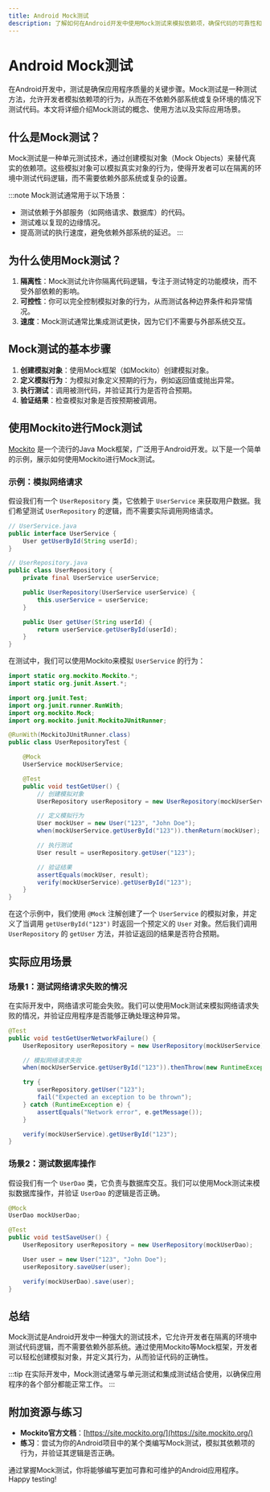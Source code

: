 ```yaml
---
title: Android Mock测试
description: 了解如何在Android开发中使用Mock测试来模拟依赖项，确保代码的可靠性和可维护性。
---
```


# Android Mock测试

在Android开发中，测试是确保应用程序质量的关键步骤。Mock测试是一种测试方法，允许开发者模拟依赖项的行为，从而在不依赖外部系统或复杂环境的情况下测试代码。本文将详细介绍Mock测试的概念、使用方法以及实际应用场景。

## 什么是Mock测试？

Mock测试是一种单元测试技术，通过创建模拟对象（Mock Objects）来替代真实的依赖项。这些模拟对象可以模拟真实对象的行为，使得开发者可以在隔离的环境中测试代码逻辑，而不需要依赖外部系统或复杂的设置。

:::note
Mock测试通常用于以下场景：
- 测试依赖于外部服务（如网络请求、数据库）的代码。
- 测试难以复现的边缘情况。
- 提高测试的执行速度，避免依赖外部系统的延迟。
:::

## 为什么使用Mock测试？

1. **隔离性**：Mock测试允许你隔离代码逻辑，专注于测试特定的功能模块，而不受外部依赖的影响。
2. **可控性**：你可以完全控制模拟对象的行为，从而测试各种边界条件和异常情况。
3. **速度**：Mock测试通常比集成测试更快，因为它们不需要与外部系统交互。

## Mock测试的基本步骤

1. **创建模拟对象**：使用Mock框架（如Mockito）创建模拟对象。
2. **定义模拟行为**：为模拟对象定义预期的行为，例如返回值或抛出异常。
3. **执行测试**：调用被测代码，并验证其行为是否符合预期。
4. **验证结果**：检查模拟对象是否按预期被调用。

## 使用Mockito进行Mock测试

[Mockito](https://site.mockito.org/) 是一个流行的Java Mock框架，广泛用于Android开发。以下是一个简单的示例，展示如何使用Mockito进行Mock测试。

### 示例：模拟网络请求

假设我们有一个 `UserRepository` 类，它依赖于 `UserService` 来获取用户数据。我们希望测试 `UserRepository` 的逻辑，而不需要实际调用网络请求。

```java
// UserService.java
public interface UserService {
    User getUserById(String userId);
}

// UserRepository.java
public class UserRepository {
    private final UserService userService;

    public UserRepository(UserService userService) {
        this.userService = userService;
    }

    public User getUser(String userId) {
        return userService.getUserById(userId);
    }
}
```

在测试中，我们可以使用Mockito来模拟 `UserService` 的行为：

```java
import static org.mockito.Mockito.*;
import static org.junit.Assert.*;

import org.junit.Test;
import org.junit.runner.RunWith;
import org.mockito.Mock;
import org.mockito.junit.MockitoJUnitRunner;

@RunWith(MockitoJUnitRunner.class)
public class UserRepositoryTest {

    @Mock
    UserService mockUserService;

    @Test
    public void testGetUser() {
        // 创建模拟对象
        UserRepository userRepository = new UserRepository(mockUserService);

        // 定义模拟行为
        User mockUser = new User("123", "John Doe");
        when(mockUserService.getUserById("123")).thenReturn(mockUser);

        // 执行测试
        User result = userRepository.getUser("123");

        // 验证结果
        assertEquals(mockUser, result);
        verify(mockUserService).getUserById("123");
    }
}
```

在这个示例中，我们使用 `@Mock` 注解创建了一个 `UserService` 的模拟对象，并定义了当调用 `getUserById("123")` 时返回一个预定义的 `User` 对象。然后我们调用 `UserRepository` 的 `getUser` 方法，并验证返回的结果是否符合预期。

## 实际应用场景

### 场景1：测试网络请求失败的情况

在实际开发中，网络请求可能会失败。我们可以使用Mock测试来模拟网络请求失败的情况，并验证应用程序是否能够正确处理这种异常。

```java
@Test
public void testGetUserNetworkFailure() {
    UserRepository userRepository = new UserRepository(mockUserService);

    // 模拟网络请求失败
    when(mockUserService.getUserById("123")).thenThrow(new RuntimeException("Network error"));

    try {
        userRepository.getUser("123");
        fail("Expected an exception to be thrown");
    } catch (RuntimeException e) {
        assertEquals("Network error", e.getMessage());
    }

    verify(mockUserService).getUserById("123");
}
```

### 场景2：测试数据库操作

假设我们有一个 `UserDao` 类，它负责与数据库交互。我们可以使用Mock测试来模拟数据库操作，并验证 `UserDao` 的逻辑是否正确。

```java
@Mock
UserDao mockUserDao;

@Test
public void testSaveUser() {
    UserRepository userRepository = new UserRepository(mockUserDao);

    User user = new User("123", "John Doe");
    userRepository.saveUser(user);

    verify(mockUserDao).save(user);
}
```

## 总结

Mock测试是Android开发中一种强大的测试技术，它允许开发者在隔离的环境中测试代码逻辑，而不需要依赖外部系统。通过使用Mockito等Mock框架，开发者可以轻松创建模拟对象，并定义其行为，从而验证代码的正确性。

:::tip
在实际开发中，Mock测试通常与单元测试和集成测试结合使用，以确保应用程序的各个部分都能正常工作。
:::

## 附加资源与练习

- **Mockito官方文档**：[https://site.mockito.org/](https://site.mockito.org/)
- **练习**：尝试为你的Android项目中的某个类编写Mock测试，模拟其依赖项的行为，并验证其逻辑是否正确。

通过掌握Mock测试，你将能够编写更加可靠和可维护的Android应用程序。Happy testing!